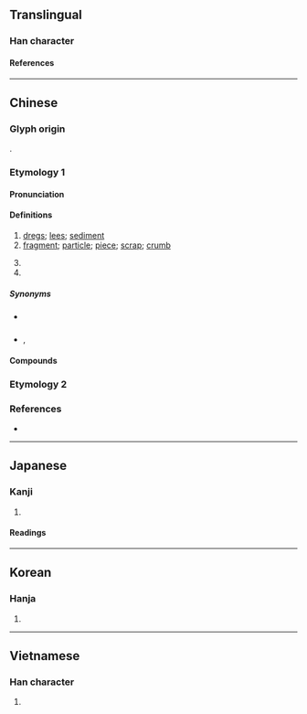 {{character info}}
==Translingual==

===Han character===
{{Han char|rn=85|rad=水|as=09|sn=12|four=34116|canj=EDAM|ids=⿰氵查,⿰氵査}}

====References====
{{Han ref|kx=0634.030|dkj=17767|dj=1041.010|hdz=31670.050|uh=6E23}}

----

==Chinese==
{{zh-forms}}

===Glyph origin===
{{Han etym}}
{{Han compound|水|alt1=氵|查|ls=psc|c1=s|c2=p}}.

===Etymology 1===

====Pronunciation====
{{zh-pron
|m=zhā,er=y
|m-s=za1
|c=zaa1
|c-t=
|g=
|h=pfs=châ
|j=
|mb=
|md=
|mn=qz,tw,xm:che/zz:chee/qz,xm,zz:cha
|mn_note=che/chee - vernacular; cha - literary
|mn-t=za1
|w=
|x=
|mc=y
|oc=y
|ma=
|cat=n
}}

====Definitions====
{{zh-hanzi}}

# [[dregs]]; [[lees]]; [[sediment]]
# [[fragment]]; [[particle]]; [[piece]]; [[scrap]]; [[crumb]]
#: {{zh-x|蝕 到 連 渣 都 冇||C}}
# {{zh-alt-form|*喳}}
# {{surname|zh}}

=====Synonyms=====
* {{sense|dregs}} {{zh-l|渣滓}}
* {{sense|fragment}} {{zh-l|碎末}}, {{zh-l|碎屑}}

====Compounds====
{{zh-der|渣滓|滤渣|廢渣|藥渣|爐渣|渣男|渣女|奶渣|渣子|酒渣鼻|酒渣|豆腐渣工程|土得掉渣|學渣|殘渣|礦渣|渣打銀行|豆渣|煤渣|熔渣|麵包渣|殘渣餘孽|豆渣腦筋|人渣|石渣|嘎渣兒|嘎嘎渣渣|油渣子|渣兒|油渣|疙渣兒|沉渣|蔗渣|麻渣|蠟渣|鍋渣}}

===Etymology 2===
{{zh-see|鮓|v}}

===References===
* {{R:yue:Hanzi}}

{{zh-cat|Intermediate}}

----

==Japanese==

===Kanji===
{{ja-kanji|grade=|rs=水09}}

# {{rfdef|ja|sort=水09}}

====Readings====
{{ja-readings
|goon=しゃ
|kanon=さ
|kun=おり, かす
}}

----

==Korean==

===Hanja===
{{ko-hanja|사}}

# {{rfdef|ko|sort=水09}}

----

==Vietnamese==

===Han character===
{{vi-readings|rs=水09|reading=tra}}

# {{rfdef|vi|sort=水09}}

{{cln|vi|Han tu}}